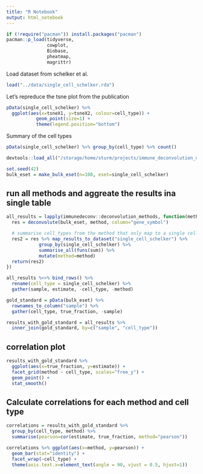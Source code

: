 ```yaml
---
title: "R Notebook"
output: html_notebook
---
```


```r
if (!require("pacman")) install.packages("pacman")
pacman::p_load(tidyverse,
               cowplot,
               Biobase,
               pheatmap,
               magrittr)
```

Load dataset from schelker et al. 
```r
load("../data/single_cell_schelker.rda")
```

Let's repreduce the tsne plot from the publication
```r
pData(single_cell_schelker) %>% 
  ggplot(aes(x=tsneX1, y=tsneX2, colour=cell_type)) +
           geom_point(size=1) + 
           theme(legend.position="bottom")
```

Summary of the cell types
```r
pData(single_cell_schelker) %>% group_by(cell_type) %>% count()

```



```r
devtools::load_all("/storage/home/sturm/projects/immune_deconvolution_methods")
```


```r
set.seed(42)
bulk_eset = make_bulk_eset(n=100, eset=single_cell_schelker)
```


## run all methods and aggreate the results ina single table
```r
all_results = lapply(immunedeconv::deconvolution_methods, function(method) {
  res = deconvolute(bulk_eset, method, column="gene_symbol") 

  # summarise cell_types from the method that only map to a single cell_type in the reference dataset (namely monocytes and macrophages)
  res2 = res %>% map_results_to_dataset("single_cell_schelker") %>% 
            group_by(single_cell_schelker) %>%   
            summarise_all(funs(sum)) %>% 
            mutate(method=method)
  return(res2)
})

all_results %<>% bind_rows() %>%
  rename(cell_type = single_cell_schelker) %>%
  gather(sample, estimate, -cell_type, -method)

gold_standard = pData(bulk_eset) %>%
  rownames_to_column("sample") %>%
  gather(cell_type, true_fraction, -sample)

results_with_gold_standard = all_results %>%
  inner_join(gold_standard, by=c("sample", "cell_type"))
```


## correlation plot
```r
results_with_gold_standard %>%
  ggplot(aes(x=true_fraction, y=estimate)) +
  facet_grid(method ~ cell_type, scales="free_y") +
  geom_point() +
  stat_smooth()
```


## Calculate correlations for each method and cell type
```r
correlations = results_with_gold_standard %>%
  group_by(cell_type, method) %>%
  summarise(pearson=cor(estimate, true_fraction, method="pearson"))

correlations %>% ggplot(aes(x=method, y=pearson)) +
  geom_bar(stat="identity") +
  facet_wrap(~cell_type) + 
  theme(axis.text.x=element_text(angle = 90, vjust = 0.5, hjust=1))
```



